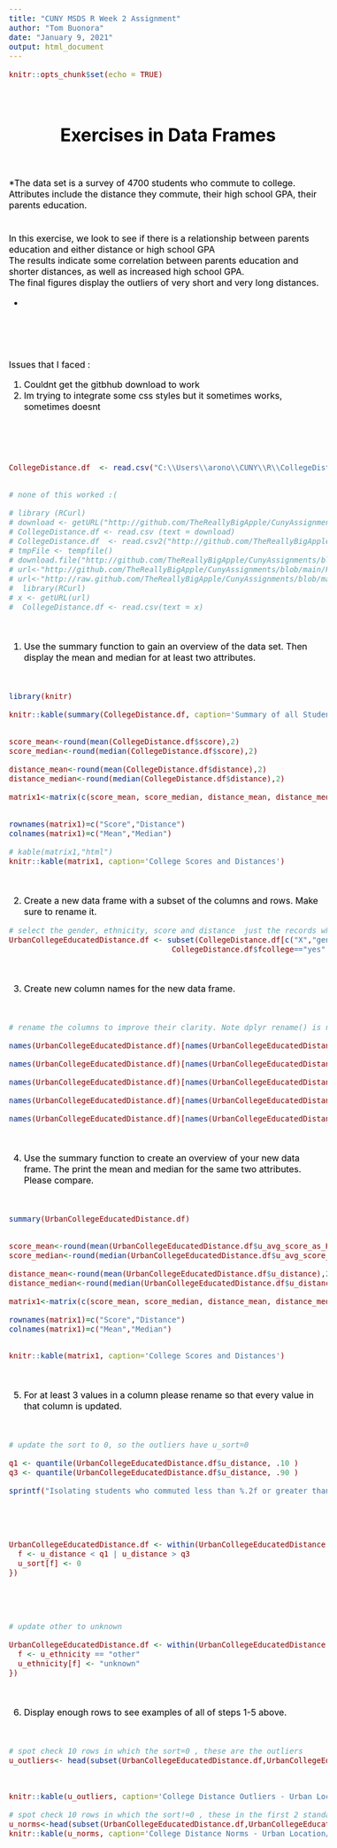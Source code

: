 ```yaml
---
title: "CUNY MSDS R Week 2 Assignment"
author: "Tom Buonora"
date: "January 9, 2021"
output: html_document
---
```


```r
knitr::opts_chunk$set(echo = TRUE)
```


<style type="text/css">
body {
font-size: 16px;
color: black;
}

pre {
  font-size: 16px;
  color: maroon;
}
</style>



<br>
<h1><center>Exercises in Data Frames</center></h1>
<br>

*The data set is a survey of 4700 students who commute to college. 
Attributes include the distance they commute, their high school GPA,
their parents education. <br><br><br>
In this exercise, we look to see if there is a relationship between
parents education and either distance or high school GPA
<br>
The results indicate some correlation between parents education and shorter distances, as well as increased high school GPA.
<br>
The final figures display the outliers of very short and very long distances.

*

<br><br><br>

Issues that I faced :
<ol>
  <li> Couldnt get the gitbhub download to work
  <li> Im trying to integrate some css styles but it sometimes works, sometimes doesnt
</ol>

<br><br><br>


```r
CollegeDistance.df  <- read.csv("C:\\Users\\arono\\CUNY\\R\\CollegeDistance.csv")


# none of this worked :(

# library (RCurl)
# download <- getURL("http://github.com/TheReallyBigApple/CunyAssignments/blob/main/R/CollegeDistance.csv?accessType=DOWNLOAD")
# CollegeDistance.df <- read.csv (text = download)
# CollegeDistance.df  <- read.csv2("http://github.com/TheReallyBigApple/CunyAssignments/blob/main/R/CollegeDistance.csv")
# tmpFile <- tempfile()
# download.file("http://github.com/TheReallyBigApple/CunyAssignments/blob/main/R/CollegeDistance.csv", destfile = tmpFile, method = "curl")
# url<-"http://github.com/TheReallyBigApple/CunyAssignments/blob/main/R/CollegeDistance.csv"
# url<-"http://raw.github.com/TheReallyBigApple/CunyAssignments/blob/main/R/CollegeDistance.csv"
#  library(RCurl)
# x <- getURL(url)
#  CollegeDistance.df <- read.csv(text = x)

```

<br>


1) Use the summary function to gain an overview of the data set. Then display the mean and median for at least two attributes.


<br>

```r
library(knitr)

knitr::kable(summary(CollegeDistance.df, caption='Summary of all Students'))          # score mean = 50.89


score_mean<-round(mean(CollegeDistance.df$score),2) 
score_median<-round(median(CollegeDistance.df$score),2)

distance_mean<-round(mean(CollegeDistance.df$distance),2)
distance_median<-round(median(CollegeDistance.df$distance),2)

matrix1<-matrix(c(score_mean, score_median, distance_mean, distance_median), ncol=2, byrow=TRUE)


rownames(matrix1)=c("Score","Distance")
colnames(matrix1)=c("Mean","Median")

# kable(matrix1,"html")
knitr::kable(matrix1, caption='College Scores and Distances')

```

<br>

2) Create a new data frame with a subset of the columns and rows. Make sure to rename it.
</pre>
<br>


```r
# select the gender, ethnicity, score and distance  just the records where the school is in an urban area and both parents went to college
UrbanCollegeEducatedDistance.df <- subset(CollegeDistance.df[c("X","gender", "ethnicity", "score","distance","urban")], CollegeDistance.df$urban == "yes" & 
                                    CollegeDistance.df$fcollege=="yes" & CollegeDistance.df$mcollege=="yes")

```
<br>

3) Create new column names for the new data frame.

<br>
```r


# rename the columns to improve their clarity. Note dplyr rename() is neater but, base R is used here

names(UrbanCollegeEducatedDistance.df)[names(UrbanCollegeEducatedDistance.df) == "X"] <- "u_sort"

names(UrbanCollegeEducatedDistance.df)[names(UrbanCollegeEducatedDistance.df) == "score"] <- "u_avg_score_as_HS_Senior"

names(UrbanCollegeEducatedDistance.df)[names(UrbanCollegeEducatedDistance.df) == "gender"] <- "u_gender"

names(UrbanCollegeEducatedDistance.df)[names(UrbanCollegeEducatedDistance.df) == "ethnicity"] <- "u_ethnicity"

names(UrbanCollegeEducatedDistance.df)[names(UrbanCollegeEducatedDistance.df) == "distance"] <- "u_distance"


```
<br> 

4) Use the summary function to create an overview of your new data frame. The print the mean and median for the same two attributes. Please compare.

<br>
```r

summary(UrbanCollegeEducatedDistance.df)


score_mean<-round(mean(UrbanCollegeEducatedDistance.df$u_avg_score_as_HS_Senior),2) 
score_median<-round(median(UrbanCollegeEducatedDistance.df$u_avg_score_as_HS_Senior),2)

distance_mean<-round(mean(UrbanCollegeEducatedDistance.df$u_distance),2)
distance_median<-round(median(UrbanCollegeEducatedDistance.df$u_distance),2)

matrix1<-matrix(c(score_mean, score_median, distance_mean, distance_median), ncol=2, byrow=TRUE)

rownames(matrix1)=c("Score","Distance")
colnames(matrix1)=c("Mean","Median")


knitr::kable(matrix1, caption='College Scores and Distances')

```
<br>

5) For at least 3 values in a column please rename so that every value in that column is updated.

<br>
```r


# update the sort to 0, so the outliers have u_sort=0

q1 <- quantile(UrbanCollegeEducatedDistance.df$u_distance, .10 )
q3 <- quantile(UrbanCollegeEducatedDistance.df$u_distance, .90 )

sprintf("Isolating students who commuted less than %.2f or greater than %.2f", q1, q3)





UrbanCollegeEducatedDistance.df <- within(UrbanCollegeEducatedDistance.df, {
  f <- u_distance < q1 | u_distance > q3
  u_sort[f] <- 0
}) 





# update other to unknown

UrbanCollegeEducatedDistance.df <- within(UrbanCollegeEducatedDistance.df, {
  f <- u_ethnicity == "other"
  u_ethnicity[f] <- "unknown"
}) 
```
<br>

6) Display enough rows to see examples of all of steps 1-5 above.

<br>
```r
# spot check 10 rows in which the sort=0 , these are the outliers
u_outliers<- head(subset(UrbanCollegeEducatedDistance.df,UrbanCollegeEducatedDistance.df$u_sort==0),10)



knitr::kable(u_outliers, caption='College Distance Outliers - Urban Location/Educated Family.')

# spot check 10 rows in which the sort!=0 , these in the first 2 standard deviations ( more or less )
u_norms<-head(subset(UrbanCollegeEducatedDistance.df,UrbanCollegeEducatedDistance.df$u_sort!=0),10)
knitr::kable(u_norms, caption='College Distance Norms - Urban Location/Educated Family.')
```

